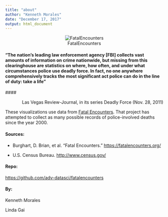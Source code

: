 ```yaml
---
title: "about"
author: "Kenneth Morales"
date: "December 17, 2017"
output: html_document
---
```


<center>![FatalEncounters](https://www.spreadshirt.com/image-server/v1/mp/designs/12305107,width=178,height=178/police-officer-silhouette.png)</center>

#### **"The nation’s leading law enforcement agency [FBI] collects vast amounts of information on crime nationwide, but missing from this clearinghouse are statistics on where, how often, and under what circumstances police use deadly force. In fact, no one anywhere comprehensively tracks the most significant act police can do in the line of duty: take a life"**

#### <p style="text-align: right;">Las Vegas Review-Journal, in its series Deadly Force (Nov. 28, 2011)</p>

These visualizations use data from [Fatal Encounters](https://fatalencounters.org/). That project has attempted to collect as many possible records of police-involved deaths since the year 2000.

#### Sources:

* Burghart, D. Brian, et al. "Fatal Encounters." [https://fatalencounters.org/](https://fatalencounters.org/)

* U.S. Census Bureau. [http://www.census.gov/](http://www.census.gov/)

#### Repo:

[https://github.com/adv-datasci/fatalencounters](https://github.com/adv-datasci/fatalencounters)

#### By:

Kenneth Morales [<i class="fas fa-envelope"></i>](mailto:kbmorales@protonmail.com) [<i class="fab fa-github"></i>](https://github.com/kbmorales) [<i class="fab fa-linkedin"></i>](https://www.linkedin.com/in/kenneth-morales)

Linda Gai [<i class="fab fa-github"></i>](https://github.com/lindagai) [<i class="fab fa-linkedin"></i>](https://www.linkedin.com/in/linda-gai-778a5b40)
